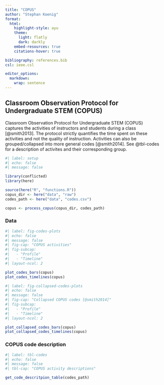 ```yaml
---
title: "COPUS"
author: "Stephan Koenig"
format:
  html:
    highlight-style: ayu
    theme:
      light: flatly
      dark: darkly
    embed-resources: true
    citations-hover: true

bibliography: references.bib
csl: ieee.csl

editor_options:
  markdown:
    wrap: sentence
---
```


## Classroom Observation Protocol for Undergraduate STEM (COPUS)

Classroom Observation Protocol for Undergraduate STEM (COPUS) captures the activities of instructors and students during a class [@smith2013].
The protocol strictly quantifies the time spent on these activities and not the quality of instruction. Activities can also be grouped/collapsed into more general codes [@smith2014]. See @tbl-codes for a description of activites and their corresponding group.

```r
#| label: setup
#| echo: false
#| message: false

library(conflicted)
library(here)

source(here("R", "functions.R"))
copus_dir <- here("data", "raw")
codes_path <- here("data", "codes.csv")

copus <- process_copus(copus_dir, codes_path)
```

### Data

```r
#| label: fig-codes-plots
#| echo: false
#| message: false
#| fig-cap: "COPUS activities"
#| fig-subcap:
#|   - "Profile"
#|   - "Timeline"
#| layout-ncol: 2

plot_codes_bars(copus)
plot_codes_timelines(copus)
```

```r
#| label: fig-collapsed-codes-plots
#| echo: false
#| message: false
#| fig-cap: "Collapsed COPUS codes [@smith2014]"
#| fig-subcap:
#|   - "Profile"
#|   - "Timeline"
#| layout-ncol: 2

plot_collapsed_codes_bars(copus)
plot_collapsed_codes_timelines(copus)
```

### COPUS code description

```r
#| label: tbl-codes
#| echo: false
#| message: false
#| tbl-cap: "COPUS activity descriptions"

get_code_descritpion_table(codes_path)
```
